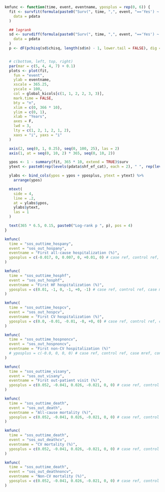 ```r

kmfunc <- function(time, event, eventname, yposplus = rep(0, 6)) {
  fit <- survfit(formula(paste0("Surv(", time, ",", event, "=='Yes') ~ shf_ef_cat + casecontrol")),
    data = pdata
  )

  ## logrank
  sd <- survdiff(formula(paste0("Surv(", time, ",", event, "=='Yes') ~ shf_ef_cat + casecontrol")),
    data = pdata
  )
  p <- dF(pchisq(sd$chisq, length(sd$n) - 1, lower.tail = FALSE), dig = 3, p = TRUE)


  # c(bottom, left, top, right)
  par(mar = c(5, 4, 4, 7) + 0.1)
  plots <- plot(fit,
    fun = "event",
    ylab = eventname,
    xscale = 365.25,
    yscale = 100,
    col = global_kicols[c(1, 1, 2, 2, 3, 3)],
    mark.time = FALSE,
    bty = "n",
    xlim = c(0, 366 * 10),
    ylim = c(0, 1),
    xlab = "Years",
    axes = F,
    lwd = 3,
    lty = c(1, 2, 1, 2, 1, 2),
    xaxs = "i", yaxs = "i"
  )

  axis(2, seq(0, 1, 0.25), seq(0, 100, 25), las = 2)
  axis(1, at = seq(0, 10, 2) * 365, seq(0, 10, 2))

  ypos <- 1 - summary(fit, 365 * 10, extend = TRUE)$surv
  ytext <- paste0(rep(levels(pdata$shf_ef_cat), each = 2), " ", rep(levels(pdata$casecontrol), 3))

  ylabs <- bind_cols(ypos = ypos + yposplus, ytext = ytext) %>%
    arrange(ypos)

  mtext(
    side = 4,
    line = .2,
    at = ylabs$ypos,
    ylabs$ytext,
    las = 1
  )

  text(365 * 6.5, 0.15, paste0("Log-rank p ", p), pos = 4)
}
```

```r
kmfunc(
  time = "sos_outtime_hospany",
  event = "sos_out_hospany",
  eventname = "First all-cause hospitalization (%)",
  yposplus = c(-0.017, 0, 0.007, 0, +0.01, 0) # case ref, control ref, case mref, control mref, case peg, control pef
)
```

```r
kmfunc(
  time = "sos_outtime_hosphf",
  event = "sos_out_hosphf",
  eventname = "First HF hospitalization (%)",
  yposplus = c(0.01, -1, 0, -1, +0, -1) # case ref, control ref, case mref, control mref, case peg, control pef
)
```

```r
kmfunc(
  time = "sos_outtime_hospcv",
  event = "sos_out_hospcv",
  eventname = "First CV hospitalization (%)",
  yposplus = c(0.0, -0.01, -0.01, -0, +0, 0) # case ref, control ref, case mref, control mref, case peg, control pef
)
```

```r
kmfunc(
  time = "sos_outtime_hospnoncv",
  event = "sos_out_hospnoncv",
  eventname = "First non-CV hospitalization (%)"
  # yposplus = c(-0.0, 0, 0, 0) # case ref, control ref, case mref, control mref, case peg, control pef
)
```

```r
kmfunc(
  time = "sos_outtime_visany",
  event = "sos_out_visany",
  eventname = "First out-patient visit (%)",
  yposplus = c(0.052, -0.041, 0.026, -0.021, 0, 0) # case ref, control ref, case mref, control mref, case peg, control pef
)
```

```r
kmfunc(
  time = "sos_outtime_death",
  event = "sos_out_death",
  eventname = "All-cause mortality (%)",
  yposplus = c(0.052, -0.041, 0.026, -0.021, 0, 0) # case ref, control ref, case mref, control mref, case peg, control pef
)
```

```r
kmfunc(
  time = "sos_outtime_death",
  event = "sos_out_deathcv",
  eventname = "CV mortality (%)",
  yposplus = c(0.052, -0.041, 0.026, -0.021, 0, 0) # case ref, control ref, case mref, control mref, case peg, control pef
)
```

```r
kmfunc(
  time = "sos_outtime_death",
  event = "sos_out_deathnoncv",
  eventname = "Non-CV mortality (%)",
  yposplus = c(0.052, -0.041, 0.026, -0.021, 0, 0) # case ref, control ref, case mref, control mref, case peg, control pef
)
```
